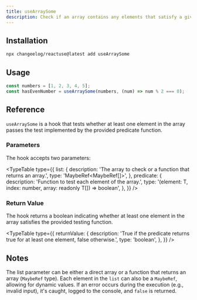 ```yaml
---
title: useArraySome
description: Check if an array contains any elements that satisfy a given predicate function
---
```


<ArraySomeDemo />

## Installation

```bash
npx changeelog/reactuse@latest add useArraySome
```

## Usage

```ts
const numbers = [1, 2, 3, 4, 5];
const hasEvenNumber = useArraySome(numbers, (num) => num % 2 === 0);
```

## Reference

`useArraySome` is a hook that tests whether at least one element in the array passes the test implemented by the provided predicate function.

### Parameters

The hook accepts two parameters:

<TypeTable
  type={{
    list: {
      description: 'The array to check or a function that returns an array.',
      type: 'MaybeRef<MaybeRef[]>',
    },
    predicate: {
      description: 'Function to test each element of the array.',
      type: '(element: T, index: number, array: readonly T[]) => boolean',
    },
  }}
/>

### Return Value

The hook returns a boolean indicating whether at least one element in the array satisfies the provided testing function.

<TypeTable
  type={{
    returnValue: {
      description:
        'True if the predicate returns true for at least one element, false otherwise.',
      type: 'boolean',
    },
  }}
/>

## Notes

The list parameter can be either a direct array or a function that returns an array (`MaybeRef` type).
Each element in the `list` can also be a `MaybeRef`, allowing for dynamic values.
If an error occurs during the execution (e.g., invalid input), it's caught, logged to the console, and `false` is returned.

